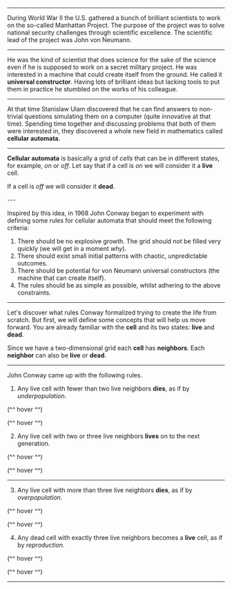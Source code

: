 
<Intro />
<Setup />

---


<TextWrapper>

During World War II the U.S. gathered a bunch of brilliant scientists
to work on the so-called Manhattan Project.
The purpose of the project was to solve national security challenges through scientific excellence.
The scientific lead of the project was John von Neumann.

</TextWrapper>

---

<TextWrapper>

He was the kind of scientist that does science for the sake of the science even if he is supposed
to work on a secret military project.
He was interested in a machine that could create itself from the ground.
He called it **universal constructor**. Having lots of brilliant ideas but lacking tools
to put them in practice he stumbled on the works of his colleague.

</TextWrapper>

---

<TextWrapper>

At that time Stanislaw Ulam discovered that he can find answers
to non-trivial questions simulating them on a computer (quite innovative at that time).
Spending time together and discussing problems that both of them
were interested in, they discovered a whole new field in mathematics called **cellular automata**.

</TextWrapper>

---


**Cellular automata** is basically a grid of _cells_ that can be
in different states, for example, _on_ or _off_.
Let say that if a cell is _on_
we will consider it a **live** cell.

<HorizontalCenter>
  <Cell alive size={60} />
</HorizontalCenter>

If a cell is _off_ we will consider it **dead**.

<HorizontalCenter>
  <Cell size={60} />
</HorizontalCenter>
---

Inspired by this idea, in 1968 John Conway began to experiment with defining some rules for cellular automata that should meet the following criteria:

1. There should be no explosive growth. The grid should not be filled very quickly (we will get in a moment _why_).
1. There should exist small initial patterns with chaotic, unpredictable outcomes.
1. There should be potential for von Neumann universal constructors (the machine that can create itself).
1. The rules should be as simple as possible, whilst adhering to the above constraints.

---


Let's discover what rules Conway formalized trying to create the life from scratch.
But first, we will define some concepts that will help us move forward.
You are already familiar with the **cell** and its two states: **live** and **dead**.

<HorizontalCenter>
  <Grid size={50} world={[[1, 0, 1], [0, 1, 0], [1, 0, 1]]} />
</HorizontalCenter>

Since we have a two-dimensional grid each **cell** has **neighbors**.
Each **neighbor** can also be **live** or **dead**.

---

John Conway came up with the following rules.

1. Any live cell with fewer than two live neighbors **dies**, as if by _underpopulation_.

<HorizontalCenter justify="space-around">
  <div>
    <Grid
      size={60}
      specialCells={[[1, 1]]}
      willDie
      world={[[0, 0, 0], [0, 1, 0], [0, 0, 0]]}
    />
    <p style={{ fontSize: 14 }}>(^^ hover ^^)</p>
  </div>
  <div>
    <Grid
      size={60}
      specialCells={[[0, 0], [2, 2]]}
      willDie
      world={[[1, 0, 0], [0, 1, 0], [0, 0, 1]]}
    />
    <p style={{ fontSize: 14 }}>(^^ hover ^^)</p>
  </div>
</HorizontalCenter>

2. Any live cell with two or three live neighbors **lives** on to the next generation.

<HorizontalCenter justify="space-around">
  <div>
    <Grid
      size={60}
      specialCells={[[1, 1]]}
      world={[[0, 0, 1], [0, 1, 0], [1, 0, 0]]}
    />
    <p style={{ fontSize: 14 }}>(^^ hover ^^)</p>

  </div>
  <div>
    <Grid
      size={60}
      specialCells={[[1, 1]]}
      world={[[1, 0, 0], [0, 1, 0], [1, 0, 1]]}
    />
    <p style={{ fontSize: 14 }}>(^^ hover ^^)</p>
  </div>
</HorizontalCenter>

---

3. Any live cell with more than three live neighbors **dies**, as if by _overpopulation_.

<HorizontalCenter justify="space-around">
  <div>
    <Grid
      size={60}
      specialCells={[[1, 1]]}
      willDie
      world={[[1, 1, 0], [0, 1, 0], [1, 0, 1]]}
    />
    <p style={{ fontSize: 14 }}>(^^ hover ^^)</p>
  </div>
  <div>
    <Grid
      size={60}
      specialCells={[[1, 0], [1, 1]]}
      willDie
      world={[[1, 1, 0], [1, 1, 0], [1, 1, 0]]}
    />
    <p style={{ fontSize: 14 }}>(^^ hover ^^)</p>
  </div>
</HorizontalCenter>

4. Any dead cell with exactly three live neighbors becomes a **live** cell, as if by _reproduction_.

<HorizontalCenter justify="space-around">
  <div>
    <Grid
      size={60}
      specialCells={[[1, 1]]}
      world={[[0, 1, 0], [0, 0, 1], [0, 0, 1]]}
    />
    <p style={{ fontSize: 14 }}>(^^ hover ^^)</p>
  </div>
  <div>
    <Grid
      size={60}
      specialCells={[[0, 1], [1, 0], [1, 2], [2, 1]]}
      world={[[1, 0, 1], [0, 1, 0], [1, 0, 1]]}
    />
    <p style={{ fontSize: 14 }}>(^^ hover ^^)</p>
  </div>
</HorizontalCenter>

---


<Table rows={8} cols={8} />
